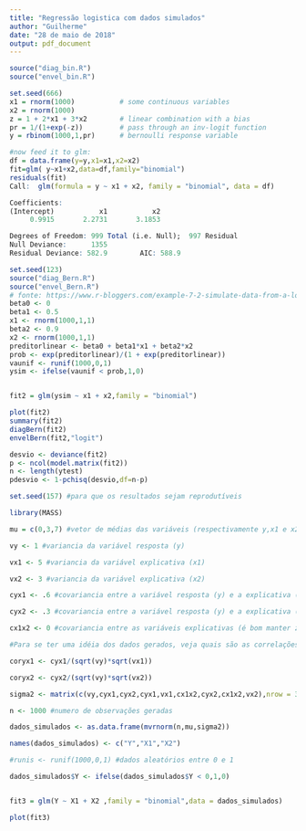 ```yaml
---
title: "Regressão logistica com dados simulados"
author: "Guilherme"
date: "28 de maio de 2018"
output: pdf_document
---
```


```r
source("diag_bin.R")
source("envel_bin.R")

set.seed(666)
x1 = rnorm(1000)           # some continuous variables 
x2 = rnorm(1000)
z = 1 + 2*x1 + 3*x2        # linear combination with a bias
pr = 1/(1+exp(-z))         # pass through an inv-logit function
y = rbinom(1000,1,pr)      # bernoulli response variable

#now feed it to glm:
df = data.frame(y=y,x1=x1,x2=x2)
fit=glm( y~x1+x2,data=df,family="binomial")
residuals(fit)
Call:  glm(formula = y ~ x1 + x2, family = "binomial", data = df)

Coefficients:
(Intercept)           x1           x2  
     0.9915       2.2731       3.1853  

Degrees of Freedom: 999 Total (i.e. Null);  997 Residual
Null Deviance:      1355 
Residual Deviance: 582.9        AIC: 588.9 
```

```r
set.seed(123)
source("diag_Bern.R")
source("envel_Bern.R")
# fonte: https://www.r-bloggers.com/example-7-2-simulate-data-from-a-logistic-regression/
beta0 <- 0
beta1 <- 0.5
x1 <- rnorm(1000,1,1)
beta2 <- 0.9
x2 <- rnorm(1000,1,1)
preditorlinear <- beta0 + beta1*x1 + beta2*x2
prob <- exp(preditorlinear)/(1 + exp(preditorlinear))
vaunif <- runif(1000,0,1)
ysim <- ifelse(vaunif < prob,1,0)


fit2 = glm(ysim ~ x1 + x2,family = "binomial")

plot(fit2)
summary(fit2)
diagBern(fit2)
envelBern(fit2,"logit")

desvio <- deviance(fit2)
p <- ncol(model.matrix(fit2))
n <- length(ytest)
pdesvio <- 1-pchisq(desvio,df=n-p)
```

```r
set.seed(157) #para que os resultados sejam reprodutíveis

library(MASS)

mu = c(0,3,7) #vetor de médias das variáveis (respectivamente y,x1 e x2) OBS: mantenha a média de y = 0

vy <- 1 #variancia da variável resposta (y)

vx1 <- 5 #variancia da variável explicativa (x1)

vx2 <- 3 #variancia da variável explicativa (x2)

cyx1 <- .6 #covariancia entre a variável resposta (y) e a explicativa (x1)

cyx2 <- .3 #covariancia entre a variável resposta (y) e a explicativa (x2)

cx1x2 <- 0 #covariancia entre as variáveis explicativas (é bom manter zero ou um valor bem baixo para não ter nenhum problema de multicolinearidade)

#Para se ter uma idéia dos dados gerados, veja quais são as correlações (populacionais) entre as variáveis x1 e x2 em comparação com a y:

coryx1 <- cyx1/(sqrt(vy)*sqrt(vx1))

coryx2 <- cyx2/(sqrt(vy)*sqrt(vx2))

sigma2 <- matrix(c(vy,cyx1,cyx2,cyx1,vx1,cx1x2,cyx2,cx1x2,vx2),nrow = 3)

n <- 1000 #numero de observações geradas

dados_simulados <- as.data.frame(mvrnorm(n,mu,sigma2))

names(dados_simulados) <- c("Y","X1","X2")

#runis <- runif(1000,0,1) #dados aleatórios entre 0 e 1

dados_simulados$Y <- ifelse(dados_simulados$Y < 0,1,0)


fit3 = glm(Y ~ X1 + X2 ,family = "binomial",data = dados_simulados)

plot(fit3)
```

